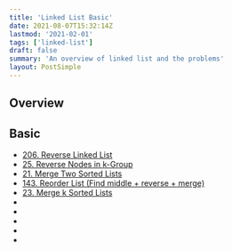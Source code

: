 ```yaml
---
title: 'Linked List Basic'
date: 2021-08-07T15:32:14Z
lastmod: '2021-02-01'
tags: ['linked-list']
draft: false
summary: 'An overview of linked list and the problems'
layout: PostSimple
---
```


## Overview

<TOCInline toc={props.toc} exclude="Overview"/>

## Basic
- [206. Reverse Linked List](https://leetcode.com/problems/reverse-linked-list/)
- [25. Reverse Nodes in k-Group](https://leetcode.com/problems/reverse-nodes-in-k-group/)
- [21. Merge Two Sorted Lists](https://leetcode.com/problems/merge-two-sorted-lists/)
- [143. Reorder List (Find middle + reverse + merge)](https://leetcode.com/problems/reorder-list/)
- [23. Merge k Sorted Lists](https://leetcode.com/problems/merge-k-sorted-lists/)
- []()
- []()
- []()
- []()
- []()

